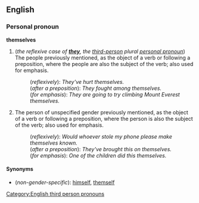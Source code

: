 ==English==
===Personal pronoun===
'''themselves'''

#(''the reflexive case of '''[[they]]''', the [[third-person]] plural [[personal pronoun]]'') The people previously mentioned, as the object of a verb or following a preposition, where the people are also the subject of the verb; also used for emphasis.
#:(''reflexively''): ''They've hurt themselves.''
#:(''after a preposition''): ''They fought among themselves.''
#:(''for emphasis''): ''They are going to try climbing Mount Everest themselves.''
#The person of unspecified gender previously mentioned, as the object of a verb or following a preposition, where the person is also the subject of the verb; also used for emphasis.
#:(''reflexively''): ''Would whoever stole my phone please make themselves known.''
#:(''after a preposition''): ''They've brought this on themselves.''
#:(''for emphasis''): ''One of the children did this themselves.''

====Synonyms====

*(''non-gender-specific''): [[himself]], [[themself]]

[[Category:English third person pronouns]]